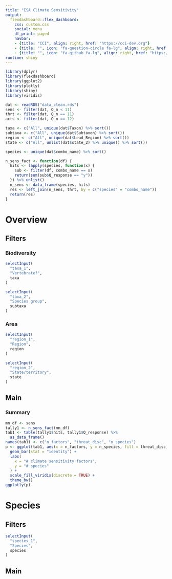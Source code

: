 ```yaml
---
title: "ESA Climate Sensitivity"
output: 
  flexdashboard::flex_dashboard:
    css: custom.css
    social: menu
    df_print: paged
    navbar:
    - {title: "CCI", align: right, href: "https://cci-dev.org"}
    - {title: "", icon: "fa-question-circle fa-lg", align: right, href: "mailto:esa@defenders.org?subject=Five-year reviews app"}
    - {title: "", icon: "fa-github fa-lg", align: right, href: "https://github.com/Defenders-ESC/"}
runtime: shiny
---
```


```r
library(dplyr)
library(flexdashboard)
library(ggplot2)
library(plotly)
library(shiny)
library(viridis)

dat <- readRDS("data_clean.rds")
sens <- filter(dat, Q_n < 11)
thrt <- filter(dat, Q_n == 11)
acts <- filter(dat, Q_n == 12)

taxa <- c("All", unique(dat$Taxon) %>% sort())
subtaxa <- c("All", unique(dat$Subtaxon) %>% sort())
region <- c("All", unique(dat$Lead_Region) %>% sort())
state <- c("All", unlist(dat$state_2) %>% unique() %>% sort())

species <- unique(dat$combo_name) %>% sort()

n_sens_fact <- function(df) {
  hits <- lapply(species, function(x) {
    sub <- filter(df, combo_name == x)
    return(sum(sub$Q_response == "y"))
  }) %>% unlist()
  n_sens <- data_frame(species, hits) 
  res <- left_join(n_sens, thrt, by = c("species" = "combo_name"))
  return(res)
}

```

Overview
=====================================================

Filters {.sidebar}
-----------------------------------------------------
### Biodiversity

```r
selectInput(
  "taxa_1",
  "Vertebrate?",
  taxa
)

selectInput(
  "taxa_2",
  "Species group",
  subtaxa
)
```

### Area

```r
selectInput(
  "region_1",
  "Region",
  region
)

selectInput(
  "region_2",
  "State/territory",
  state
)

```

Main {data-width=1000}
-----------------------------------------------------

### Summary

```r
mn_df <- sens
tally1 <- n_sens_fact(mn_df)
tab1 <- table(tally1$hits, tally1$Q_response) %>%
  as_data_frame()
names(tab1) <- c("n_factors", "threat_disc", "n_species")
p <- ggplot(tab1, aes(x = n_factors, y = n_species, fill = threat_disc)) + 
  geom_bar(stat = "identity") +
  labs(
    x = "# climate sensitivity factors",
    y = "# species"
  ) +
  scale_fill_viridis(discrete = TRUE) +
  theme_bw()
ggplotly(p)
```

Species
=====================================================

Filters {.sidebar}
-----------------------------------------------------
```r
selectInput(
  "species_1",
  "Species",
  species
)
```

Main
-----------------------------------------------------

